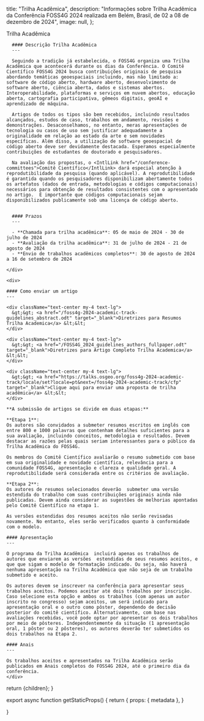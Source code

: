 
  title: "Trilha Acadêmica",
  description:
    "Informações sobre Trilha Acadêmica da Conferência FOSS4G 2024 realizada em Belém, Brasil, de 02 a 08 de dezembro de 2024",
  image: null,
};

<Heading bubble>Trilha Acadêmica</Heading>

<div className="grid space-y-4 mt-4">
  <div className="grid md:grid-cols-2 gap-4">  
    <div className="">

      #### Descrição Trilha Acadêmica
      ---

      Seguindo a tradição já estabelecida, o FOSS4G organiza uma Trilha Acadêmica que acontecerá durante os dias da Conferência. O Comitê Científico FOSS4G 2024 busca contribuições originais de pesquisa abordando temáticas geoespaciais incluindo, mas não limitado a: software de código aberto, hardware aberto, desenvolvimento de software aberto, ciência aberta, dados e sistemas abertos. Interoperabilidade, plataformas e serviços em nuvem abertos, educação aberta, cartografia participativa, gêmeos digitais, geoAI e aprendizado de máquina.

      Artigos de todos os tipos são bem recebidos, incluindo resultados alcançados, estudos de caso, trabalhos em andamento, revisões e demonstrações. Desaconselhamos, no entanto, meras apresentações de tecnologia ou casos de uso sem justificar adequadamente a originalidade em relação ao estado da arte e sem novidades específicas. Além disso, a utilização de software geoespacial de código aberto deve ser devidamente destacada. Esperamos especialmente contribuições de estudantes de doutorado e pesquisadores.

      Na avaliação das propostas, o <IntlLink href="/conference-committees">Comitê Científico</IntlLink> dará especial atenção à reprodutibilidade da pesquisa (quando aplicável). A reprodutibilidade é garantida quando os pesquisadores disponibilizam abertamente todos os artefatos (dados de entrada, metodologias e códigos computacionais) necessários para obtenção de resultados consistentes com o apresentado no artigo.  É importante que códigos computacionais sejam disponibilizados publicamente sob uma licença de código aberto.


      #### Prazos
      ---

      - **Chamada para trilha acadêmica**: 05 de maio de 2024 - 30 de julho de 2024
      - **Avaliação da trilha acadêmica**: 31 de julho de 2024 - 21 de agosto de 2024
      - **Envio de trabalhos acadêmicos completos**: 30 de agosto de 2024 a 16 de setembro de 2024

    </div>

    <div>

    #### Como enviar um artigo
    ---

    <div className="text-center my-4 text-lg">
      &gt;&gt; <a href="/foss4g-2024-academic-track-guidelines_abstract.odt" target="_blank">Diretrizes para Resumos Trilha Academica</a> &lt;&lt;
    </div>

    <div className="text-center my-4 text-lg">
      &gt;&gt; <a href="/FOSS4G_2024_guidelines_authors_fullpaper.odt" target="_blank">Diretrizes para Artigo Completo Trilha Academica</a> &lt;&lt;
    </div>

    <div className="text-center my-4 text-lg">
      &gt;&gt; <a href="https://talks.osgeo.org/foss4g-2024-academic-track/locale/set?locale=pt&next=/foss4g-2024-academic-track/cfp" target="_blank">Clique aqui para enviar uma proposta de trilha acadêmica</a> &lt;&lt;
    </div>

    **A submissão de artigos se divide em duas etapas:**

    **Etapa 1**:
    Os autores são convidados a submeter resumos escritos em inglês com entre 800 e 1000 palavras que contenham detalhes suficientes para a sua avaliação, incluindo conceitos, metodologia e resultados. Devem destacar as razões pelas quais seriam interessantes para o público da Trilha Acadêmica do FOSS4G.

    Os membros do Comitê Científico avaliarão o resumo submetido com base em sua originalidade e novidade científica, relevância para a comunidade FOSS4G, apresentação e clareza e qualidade geral. A reprodutibilidade será considerada entre os critérios de avaliação.

    **Etapa 2**:
    Os autores de resumos selecionados deverão  submeter uma versão estendida do trabalho com suas contribuições originais ainda não publicadas. Devem ainda considerar as sugestões de melhorias apontadas pelo Comitê Científico na etapa 1.

    As versões estendidas dos resumos aceitos não serão revisadas novamente. No entanto, eles serão verificados quanto à conformidade com o modelo.

    #### Apresentação
    ---

    O programa da Trilha Acadêmica  incluirá apenas os trabalhos de autores que enviarem as versões  estendidas de seus resumos aceitos, e que que sigam o modelo de formatação indicado. Ou seja, não haverá nenhuma apresentação na Trilha Acadêmica que não seja de um trabalho submetido e aceito. 

    Os autores devem se inscrever na conferência para apresentar seus trabalhos aceitos. Podemos aceitar até dois trabalhos por inscrição. Caso selecione esta opção e ambos os trabalhos (com apenas um autor inscrito no congresso) sejam aceitos, um será indicado para apresentação oral e o outro como pôster, dependendo de decisão posterior do comitê científico. Alternativamente, com base nas avaliações recebidas, você pode optar por apresentar os dois trabalhos por meio de pôsteres. Independentemente da situação (1 apresentação oral, 1 pôster ou 2 pôsteres), os autores deverão ter submetidos os dois trabalhos na Etapa 2.

    #### Anais
    ---

    Os trabalhos aceitos e apresentados na Trilha Acadêmica serão publicados em Anais completos do FOSS4G 2024, até o primeiro dia da conferência.
    </div>

  </div>
</div>

  return <MdxLayout metadata={metadata}>{children}</MdxLayout>;
}

export async function getStaticProps() {
  return {
    props: {
      metadata
    },
  }

}
